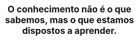 ---
title: "O conhecimento não é o que sabemos, mas o que estamos dispostos a aprender."
publishedAt: "2024-04-08"
images:
  - "/images/projects/project-01/cover-04.jpg"
  - "/images/projects/project-01/video-01.mp4"
---